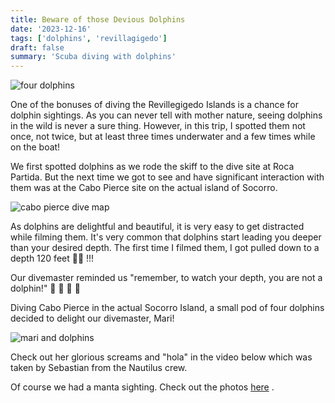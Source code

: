 ```yaml
---
title: Beware of those Devious Dolphins
date: '2023-12-16'
tags: ['dolphins', 'revillagigedo']
draft: false
summary: 'Scuba diving with dolphins'
---
```


<Image src="/static/images/dolphins/dolphins.jpg" width={800} height={600} alt="four dolphins" />

One of the bonuses of diving the Revillegigedo Islands is a chance for dolphin sightings. As you can never tell with mother nature, seeing dolphins in the wild is never a sure thing. However, in this trip, I spotted them not once, not twice, but at least three times underwater and a few times while on the boat!

We first spotted dolphins as we rode the skiff to the dive site at Roca Partida. But the next time we got to see and have significant interaction with them was at the Cabo Pierce site on the actual island of Socorro.

<Image
  src="/static/images/dolphins/cabo-pierce.jpg"
  width={800}
  height={600}
  alt="cabo pierce dive map"
/>

As dolphins are delightful and beautiful, it is very easy to get distracted while filming them. It's very common that dolphins start leading you deeper than your desired depth. The first time I filmed them, I got pulled down to a depth 120 feet 😵‍💫 !!!

Our divemaster reminded us "remember, to watch your depth, you are not a dolphin!" 🐬 🐬 🐬 🐬

Diving Cabo Pierce in the actual Socorro Island, a small pod of four dolphins decided to delight our divemaster, Mari!

<Image
  src="/static/images/dolphins/mari-dolphins.jpg"
  width={800}
  height={600}
  alt="mari and dolphins"
/>

Check out her glorious screams and "hola" in the video below which was taken by Sebastian from the Nautilus crew.

<YouTube embedId="pAkWwrUDvCE?si=0IbSKo1oZwCNV4yy" />

Of course we had a manta sighting. Check out the photos [here](https://generosalitton.smugmug.com/CaboPierce/n-LCPVXk/)
.
